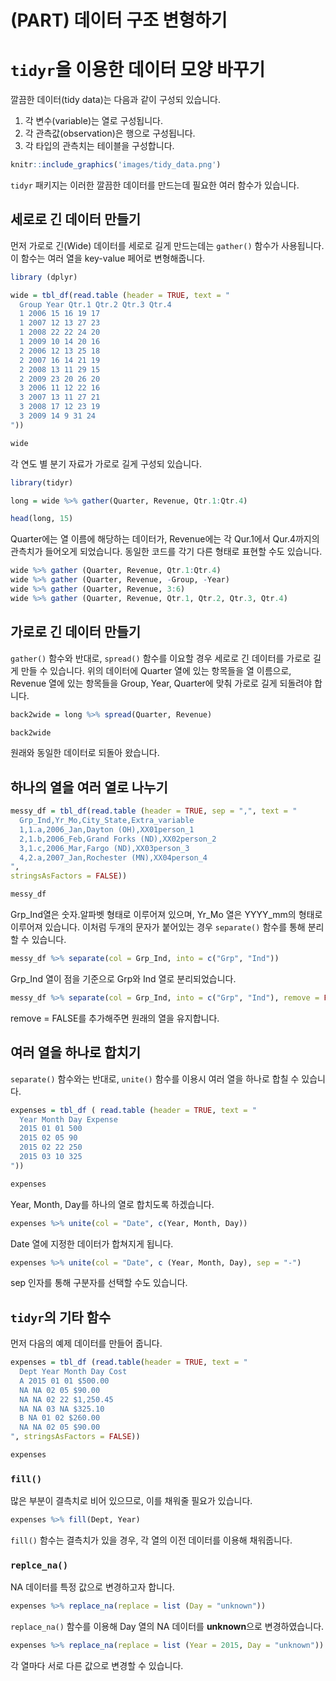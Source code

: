 # (PART) 데이터 구조 변형하기 {-}

# `tidyr`을 이용한 데이터 모양 바꾸기

깔끔한 데이터(tidy data)는 다음과 같이 구성되 있습니다.

1. 각 변수(variable)는 열로 구성됩니다.
2. 각 관측값(observation)은 행으로 구성됩니다.
3. 각 타입의 관측치는 테이블을 구성합니다.

```r
knitr::include_graphics('images/tidy_data.png')
```

`tidyr` 패키지는 이러한 깔끔한 데이터를 만드는데 필요한 여러 함수가 있습니다.

## 세로로 긴 데이터 만들기

먼저 가로로 긴(Wide) 데이터를 세로로 길게 만드는데는 `gather()` 함수가 사용됩니다. 이 함수는 여러 열을 key-value 페어로 변형해줍니다.

```r
library (dplyr) 

wide = tbl_df(read.table (header = TRUE, text = "
  Group Year Qtr.1 Qtr.2 Qtr.3 Qtr.4
  1 2006 15 16 19 17
  1 2007 12 13 27 23
  1 2008 22 22 24 20
  1 2009 10 14 20 16
  2 2006 12 13 25 18
  2 2007 16 14 21 19
  2 2008 13 11 29 15
  2 2009 23 20 26 20
  3 2006 11 12 22 16
  3 2007 13 11 27 21
  3 2008 17 12 23 19
  3 2009 14 9 31 24
"))

wide
```

각 연도 별 분기 자료가 가로로 길게 구성되 있습니다.

```r
library(tidyr)

long = wide %>% gather(Quarter, Revenue, Qtr.1:Qtr.4)

head(long, 15)
```

Quarter에는 열 이름에 해당하는 데이터가, Revenue에는 각 Qur.1에서 Qur.4까지의 관측치가 들어오게 되었습니다. 동일한 코드를 각기 다른 형태로 표현할 수도 있습니다.

```r
wide %>% gather (Quarter, Revenue, Qtr.1:Qtr.4)
wide %>% gather (Quarter, Revenue, -Group, -Year)
wide %>% gather (Quarter, Revenue, 3:6)
wide %>% gather (Quarter, Revenue, Qtr.1, Qtr.2, Qtr.3, Qtr.4)
```

## 가로로 긴 데이터 만들기

`gather()` 함수와 반대로, `spread()` 함수를 이요할 경우 세로로 긴 데이터를 가로로 길게 만들 수 있습니다. 위의 데이터에 Quarter 열에 있는 항목들을 열 이름으로, Revenue 열에 있는 항목들을 Group, Year, Quarter에 맞춰 가로로 길게 되돌려야 합니다.

```r
back2wide = long %>% spread(Quarter, Revenue)

back2wide
```

원래와 동일한 데이터로 되돌아 왔습니다.

## 하나의 열을 여러 열로 나누기

```r
messy_df = tbl_df(read.table (header = TRUE, sep = ",", text = "
  Grp_Ind,Yr_Mo,City_State,Extra_variable
  1,1.a,2006_Jan,Dayton (OH),XX01person_1
  2,1.b,2006_Feb,Grand Forks (ND),XX02person_2
  3,1.c,2006_Mar,Fargo (ND),XX03person_3
  4,2.a,2007_Jan,Rochester (MN),XX04person_4
",
stringsAsFactors = FALSE))

messy_df
```

Grp_Ind열은 숫자.알파벳 형태로 이루어져 있으며, Yr_Mo 열은 YYYY_mm의 형태로 이루어져 있습니다. 이처럼 두개의 문자가 붙어있는 경우 `separate()` 함수를 통해 분리할 수 있습니다.

```r
messy_df %>% separate(col = Grp_Ind, into = c("Grp", "Ind"))
```

Grp_Ind 열이 점을 기준으로 Grp와 Ind 열로 분리되었습니다.

```r
messy_df %>% separate(col = Grp_Ind, into = c("Grp", "Ind"), remove = FALSE)
```

remove = FALSE를 추가해주면 원래의 열을 유지합니다.

## 여러 열을 하나로 합치기

`separate()` 함수와는 반대로, `unite()` 함수를 이용시 여러 열을 하나로 합칠 수 있습니다.

```r
expenses = tbl_df ( read.table (header = TRUE, text = "
  Year Month Day Expense
  2015 01 01 500
  2015 02 05 90
  2015 02 22 250
  2015 03 10 325
"))

expenses
```

Year, Month, Day를 하나의 열로 합치도록 하겠습니다.

```r
expenses %>% unite(col = "Date", c(Year, Month, Day))
```

Date 열에 지정한 데이터가 합쳐지게 됩니다.

```r
expenses %>% unite(col = "Date", c (Year, Month, Day), sep = "-")
```

sep 인자를 통해 구분자를 선택할 수도 있습니다.

## `tidyr`의 기타 함수

먼저 다음의 예제 데이터를 만들어 줍니다.
```r
expenses = tbl_df (read.table(header = TRUE, text = "
  Dept Year Month Day Cost
  A 2015 01 01 $500.00
  NA NA 02 05 $90.00
  NA NA 02 22 $1,250.45
  NA NA 03 NA $325.10
  B NA 01 02 $260.00
  NA NA 02 05 $90.00
", stringsAsFactors = FALSE))

expenses
```

### `fill()`

많은 부분이 결측치로 비어 있으므로, 이를 채워줄 필요가 있습니다.

```r
expenses %>% fill(Dept, Year)
```

`fill()` 함수는 결측치가 있을 경우, 각 열의 이전 데이터를 이용해 채워줍니다.

### `replce_na()`

NA 데이터를 특정 값으로 변경하고자 합니다.

```r
expenses %>% replace_na(replace = list (Day = "unknown"))
```

`replace_na()` 함수를 이용해 Day 열의 NA 데이터를 **unknown**으로 변경하였습니다.

```r
expenses %>% replace_na(replace = list (Year = 2015, Day = "unknown"))
```

각 열마다 서로 다른 값으로 변경할 수 있습니다.

